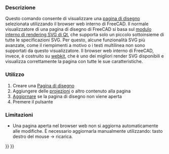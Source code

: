 <languages/>
{{docnav/it
|[[Drawing_Clip/it|Ritaglio]]
|[[Drawing_Orthoviews/it|Viste ortogonali]]
|[[Drawing_Workbench/it|Drawing]]
|IconL=Drawing_Clip.png
|IconC=Workbench_Drawing.svg
|IconR=Drawing_Orthoviews.png
}}

{{GuiCommand/it|Name=Drawing Openbrowser|Name/it=Apri browser|Workbenches=[[Drawing Workbench/it|Drawing]], Complete|MenuLocation=Drawing → Apri Browser|Shortcut=none}}

<span id="Description"></span>
=== Descrizione ===

<div class="mw-translate-fuzzy">
Questo comando consente di visualizzare una [[Drawing Landscape A3/it|pagina di disegno]] selezionata utilizzando il browser web interno di FreeCAD. Il normale visualizzatore di una pagina di disegno di FreeCAD si basa sul [http://qt-project.org/doc/qt-5.0/qtsvg/svgrendering.html modulo interno di rendering SVG di Qt], che supporta solo un piccolo sottoinsieme di tutte le  specificazioni SVG. Per questo, alcune funzionalità SVG più avanzate, come il riempimenti a motivo o i testi multilinea non sono supportati da questo visualizzatore. Il browser web interno di FreeCAD, invece, è costruito su [http://en.wikipedia.org/wiki/WebKit webkit], che è uno dei migliori render SVG disponibili e visualizza correttamente la pagina con tutte le sue caratteristiche.
</div>

<span id="Usage"></span>
=== Utilizzo ===

# Creare una [[Drawing Landscape A3/it|Pagina di disegno]]
# Aggiungere delle [[Drawing View/it|proiezioni]] o altro contenuto alla pagina
# [[Std_Refresh/it|Aggiornare]] se la pagina di disegno non viene aperta
# Premere il pulsante {{KEY|[[Image:Drawing Openbrowser.png|16px]] [[Drawing Openbrowser/it|Apri browser]]}}

<span id="Limitations"></span>
=== Limitazioni ===

* Una pagina aperta nel browser web non si aggiorna automaticamente alle modifiche. È necessario aggiornarla manualmente utilizzando: tasto destro del mouse → ricarica.

{{docnav/it
|[[Drawing_Clip/it|Ritaglio]]
|[[Drawing_Orthoviews/it|Viste ortogonali]]
|[[Drawing_Workbench/it|Drawing]]
|IconL=Drawing_Clip.png
|IconC=Workbench_Drawing.svg
|IconR=Drawing_Orthoviews.png
}}

{{Drawing Tools navi{{#translation:}}}}
{{Userdocnavi{{#translation:}}}}